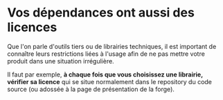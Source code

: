 # Vos dépendances ont aussi des licences

Que l'on parle d'outils tiers ou de librairies techniques, il est important de connaître leurs restrictions liées à l'usage afin de ne pas mettre votre produit dans une situation irrégulière.

Il faut par exemple, **à chaque fois que vous choisissez une librairie, vérifier sa licence** qui se situe normalement dans le repository du code source (ou adossée à la page de présentation de la forge).
